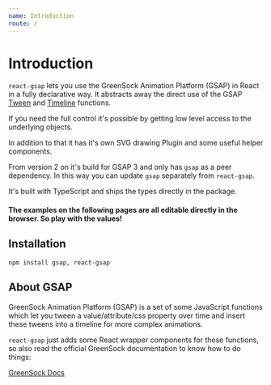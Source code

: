 ```yaml
---
name: Introduction
route: /
---
```


# Introduction

`react-gsap` lets you use the GreenSock Animation Platform (GSAP) in React in a fully declarative way.
It abstracts away the direct use of the GSAP [Tween](https://greensock.com/docs/v3/GSAP/Tween) and [Timeline](https://greensock.com/docs/v3/GSAP/Timeline) functions.

If you need the full control it's possible by getting low level access to the underlying objects.

In addition to that it has it's own SVG drawing Plugin and some useful helper components.

From version 2 on it's build for GSAP 3 and only has `gsap` as a peer dependency. In this way you can update `gsap` separately from `react-gsap`.

It's built with TypeScript and ships the types directly in the package.

#### The examples on the following pages are all editable directly in the browser. So play with the values!

## Installation

    npm install gsap, react-gsap

## About GSAP

GreenSock Animation Platform (GSAP) is a set of some JavaScript functions which let you tween a value/attribute/css property over time and insert these tweens into a timeline for more complex animations.

`react-gsap` just adds some React wrapper components for these functions, so also read the official GreenSock documentation to know how to do things:

[GreenSock Docs](https://greensock.com/docs/)



